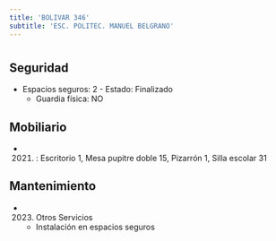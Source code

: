 ```yaml
---
title: 'BOLIVAR 346'
subtitle: 'ESC. POLITEC. MANUEL BELGRANO'
---
```


#


## Seguridad

*  Espacios seguros: 2 - Estado: Finalizado 
    + Guardia física: NO





## Mobiliario

*  (2021) : Escritorio 1, Mesa pupitre doble 15, Pizarrón 1, Silla escolar 31 





## Mantenimiento

*  (2023) Otros Servicios 
    + Instalación en espacios seguros



